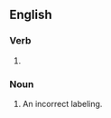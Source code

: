 ==English==

===Verb===
{{head|en|verb form}}

# {{present participle of|mislabel|lang=en|nocat=1}}

===Noun===
{{en-noun}}

# An incorrect labeling.